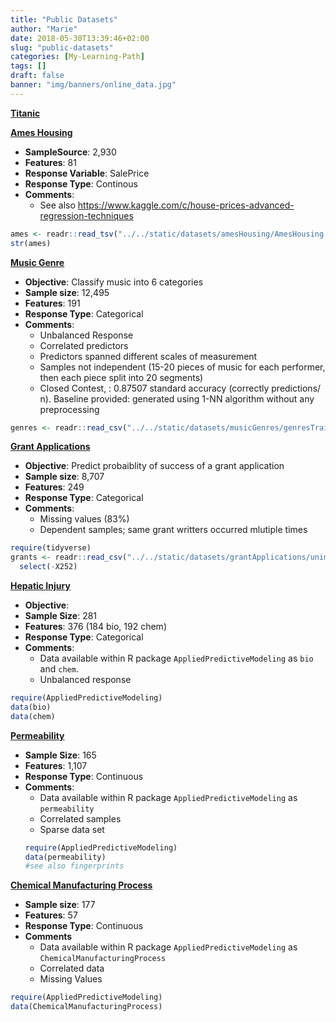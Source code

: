 ```yaml
---
title: "Public Datasets"
author: "Marie"
date: 2018-05-30T13:39:46+02:00
slug: "public-datasets"
categories: [My-Learning-Path]
tags: []
draft: false
banner: "img/banners/online_data.jpg"
---
```




**[Titanic](https://www.coursera.org/learn/machine-learning)** 



**[Ames Housing](https://ww2.amstat.org/publications/jse/v19n3/decock.pdf)**

  * **SampleSource**: 2,930
  * **Features**: 81
  * **Response Variable**: SalePrice
  * **Response Type**: Continous
  * **Comments**:
      * See also [https://www.kaggle.com/c/house-prices-advanced-regression-techniques](https://www.kaggle.com/c/house-prices-advanced-regression-techniques)

```r
ames <- readr::read_tsv("../../static/datasets/amesHousing/AmesHousing.txt")
str(ames)
```

**[Music Genre](http://tunedit.org/challenge/music-retrieval/genres)**

  + **Objective**: Classify music into 6 categories
  + **Sample size**: 12,495
  + **Features**: 191 
  + **Response Type**: Categorical
  + **Comments**: 
    * Unbalanced Response
    * Correlated predictors 
    * Predictors spanned different scales of measurement
    * Samples not independent (15-20 pieces of music for each performer, then each piece split into 20 segments)
    * Closed Contest, : 0.87507 standard accuracy (correctly predictions/ n).  Baseline provided: generated using 1-NN algorithm without any preprocessing


```r
genres <- readr::read_csv("../../static/datasets/musicGenres/genresTrain.csv")
```

**[Grant Applications](https://www.kaggle.com/c/unimelb/data)**

  + **Objective**: Predict probaiblity of success of a grant application
  + **Sample size**: 8,707
  + **Features**: 249
  + **Response Type**: Categorical
  + **Comments**:
    * Missing values (83%)
    * Dependent samples; same grant writters occurred mlutiple times

```r
require(tidyverse)
grants <- readr::read_csv("../../static/datasets/grantApplications/unimelb_training.csv") %>%
  select(-X252)
```


**[Hepatic Injury](http://appliedpredictivemodeling.com/data/)**

  + **Objective**:
  + **Sample Size**: 281
  + **Features**: 376 (184 bio, 192 chem)
  + **Response Type**: Categorical
  + **Comments**:
     * Data available within R package `AppliedPredictiveModeling` as `bio` and `chem`.
     * Unbalanced response

```r
require(AppliedPredictiveModeling)
data(bio)
data(chem)
```


**[Permeability](http://appliedpredictivemodeling.com/data/)**

  + **Sample Size**: 165
  + **Features**: 1,107
  + **Response Type**: Continuous
  + **Comments**: 
    * Data available within R package `AppliedPredictiveModeling` as `permeability`
    * Correlated samples
    * Sparse data set
```r
require(AppliedPredictiveModeling)
data(permeability)
#see also fingerprints
```

**[Chemical Manufacturing Process](http://appliedpredictivemodeling.com/data/)**

  + **Sample size**: 177
  + **Features**: 57
  + **Response Type**: Continuous
  + **Comments**
    * Data available within R package `AppliedPredictiveModeling` as `ChemicalManufacturingProcess`
    * Correlated data
    * Missing Values
  
```r
require(AppliedPredictiveModeling)
data(ChemicalManufacturingProcess)
```


